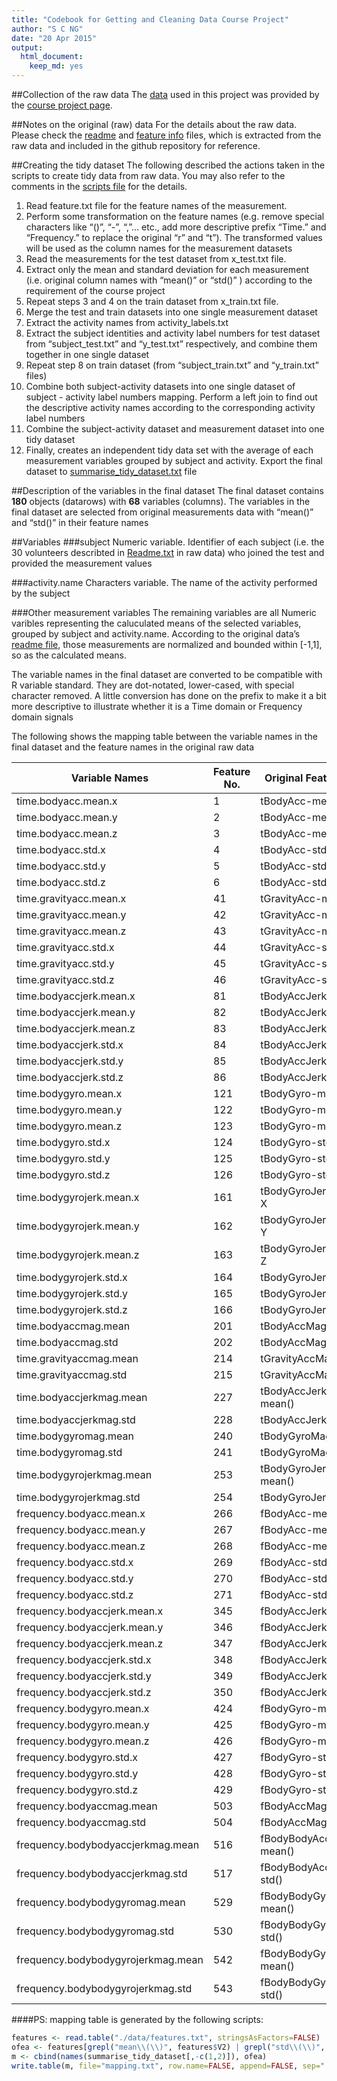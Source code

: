 ```yaml
---
title: "Codebook for Getting and Cleaning Data Course Project"
author: "S C NG"
date: "20 Apr 2015"
output:
  html_document:
    keep_md: yes
---
```

 
##Collection of the raw data
The [data][data_url] used in this project was provided by the [course project page][project_url].
 
##Notes on the original (raw) data 
For the details about the raw data. Please check the [readme][readme_url] and [feature info][feature_url] files, which is extracted from the raw data and included in the github repository for reference.

##Creating the tidy dataset
The following described the actions taken in the scripts to create tidy data from raw data. You may also refer to the comments in the [scripts file][script_url] for the details.

1. Read feature.txt file for the feature names of the measurement. 
2. Perform some transformation on the feature names (e.g. remove special characters like "()", "-", ","... etc., add more descriptive prefix "Time." and "Frequency." to replace the original "r" and "t"). The transformed values will be used as the column names for the measurement datasets
3. Read the measurements for the test dataset from x_test.txt file. 
4. Extract only the mean and standard deviation for each measurement (i.e. original column names with "mean()" or "std()" ) according to the requirement of the course project
5. Repeat steps 3 and 4 on the train dataset from x_train.txt file.
6. Merge the test and train datasets into one single measurement dataset
7. Extract the activity names from activity_labels.txt
8. Extract the subject identities and activity label numbers for test dataset from "subject_test.txt" and "y_test.txt" respectively, and combine them together in one single dataset
9. Repeat step 8 on train dataset (from "subject_train.txt" and "y_train.txt" files)
10. Combine both subject-activity datasets into one single dataset of subject - activity label numbers mapping. Perform a left join to find out the descriptive activity names according to the corresponding activity label numbers
11. Combine the subject-activity dataset and measurement dataset into one tidy dataset
12. Finally, creates an independent tidy data set with the average of each measurement variables grouped by subject and activity. Export the final dataset to [summarise_tidy_dataset.txt][result_url] file 

##Description of the variables in the final dataset
The final dataset contains **180** objects (datarows) with **68** variables (columns). The variables in the final dataset are selected from original measurements data with "mean()" and "std()" in their feature names

##Variables
###subject
Numeric variable. Identifier of each subject (i.e. the 30 volunteers describted in [Readme.txt][readme_url] in raw data) who joined the test and provided the measurement values

###activity.name
Characters variable. The name of the activity performed by the subject

###Other measurement variables
The remaining variables are all Numeric varibles representing the caluculated means of the selected variables, grouped by subject and activity.name. According to the original data's [readme file][readme_url], those measurements are normalized and bounded within [-1,1], so as the calculated means. 

The variable names in the final dataset are converted to be compatible with R variable standard. They are dot-notated, lower-cased, with special character removed. A little conversion has done on the prefix to make it a bit more descriptive to illustrate whether it is a Time domain or Frequency domain signals

The following shows the mapping table between the variable names in the final dataset and the feature names in the original raw data

Variable Names|Feature No.|Original Feature Names
-------|--------|--------
time.bodyacc.mean.x|1|tBodyAcc-mean()-X
time.bodyacc.mean.y|2|tBodyAcc-mean()-Y
time.bodyacc.mean.z|3|tBodyAcc-mean()-Z
time.bodyacc.std.x|4|tBodyAcc-std()-X
time.bodyacc.std.y|5|tBodyAcc-std()-Y
time.bodyacc.std.z|6|tBodyAcc-std()-Z
time.gravityacc.mean.x|41|tGravityAcc-mean()-X
time.gravityacc.mean.y|42|tGravityAcc-mean()-Y
time.gravityacc.mean.z|43|tGravityAcc-mean()-Z
time.gravityacc.std.x|44|tGravityAcc-std()-X
time.gravityacc.std.y|45|tGravityAcc-std()-Y
time.gravityacc.std.z|46|tGravityAcc-std()-Z
time.bodyaccjerk.mean.x|81|tBodyAccJerk-mean()-X
time.bodyaccjerk.mean.y|82|tBodyAccJerk-mean()-Y
time.bodyaccjerk.mean.z|83|tBodyAccJerk-mean()-Z
time.bodyaccjerk.std.x|84|tBodyAccJerk-std()-X
time.bodyaccjerk.std.y|85|tBodyAccJerk-std()-Y
time.bodyaccjerk.std.z|86|tBodyAccJerk-std()-Z
time.bodygyro.mean.x|121|tBodyGyro-mean()-X
time.bodygyro.mean.y|122|tBodyGyro-mean()-Y
time.bodygyro.mean.z|123|tBodyGyro-mean()-Z
time.bodygyro.std.x|124|tBodyGyro-std()-X
time.bodygyro.std.y|125|tBodyGyro-std()-Y
time.bodygyro.std.z|126|tBodyGyro-std()-Z
time.bodygyrojerk.mean.x|161|tBodyGyroJerk-mean()-X
time.bodygyrojerk.mean.y|162|tBodyGyroJerk-mean()-Y
time.bodygyrojerk.mean.z|163|tBodyGyroJerk-mean()-Z
time.bodygyrojerk.std.x|164|tBodyGyroJerk-std()-X
time.bodygyrojerk.std.y|165|tBodyGyroJerk-std()-Y
time.bodygyrojerk.std.z|166|tBodyGyroJerk-std()-Z
time.bodyaccmag.mean|201|tBodyAccMag-mean()
time.bodyaccmag.std|202|tBodyAccMag-std()
time.gravityaccmag.mean|214|tGravityAccMag-mean()
time.gravityaccmag.std|215|tGravityAccMag-std()
time.bodyaccjerkmag.mean|227|tBodyAccJerkMag-mean()
time.bodyaccjerkmag.std|228|tBodyAccJerkMag-std()
time.bodygyromag.mean|240|tBodyGyroMag-mean()
time.bodygyromag.std|241|tBodyGyroMag-std()
time.bodygyrojerkmag.mean|253|tBodyGyroJerkMag-mean()
time.bodygyrojerkmag.std|254|tBodyGyroJerkMag-std()
frequency.bodyacc.mean.x|266|fBodyAcc-mean()-X
frequency.bodyacc.mean.y|267|fBodyAcc-mean()-Y
frequency.bodyacc.mean.z|268|fBodyAcc-mean()-Z
frequency.bodyacc.std.x|269|fBodyAcc-std()-X
frequency.bodyacc.std.y|270|fBodyAcc-std()-Y
frequency.bodyacc.std.z|271|fBodyAcc-std()-Z
frequency.bodyaccjerk.mean.x|345|fBodyAccJerk-mean()-X
frequency.bodyaccjerk.mean.y|346|fBodyAccJerk-mean()-Y
frequency.bodyaccjerk.mean.z|347|fBodyAccJerk-mean()-Z
frequency.bodyaccjerk.std.x|348|fBodyAccJerk-std()-X
frequency.bodyaccjerk.std.y|349|fBodyAccJerk-std()-Y
frequency.bodyaccjerk.std.z|350|fBodyAccJerk-std()-Z
frequency.bodygyro.mean.x|424|fBodyGyro-mean()-X
frequency.bodygyro.mean.y|425|fBodyGyro-mean()-Y
frequency.bodygyro.mean.z|426|fBodyGyro-mean()-Z
frequency.bodygyro.std.x|427|fBodyGyro-std()-X
frequency.bodygyro.std.y|428|fBodyGyro-std()-Y
frequency.bodygyro.std.z|429|fBodyGyro-std()-Z
frequency.bodyaccmag.mean|503|fBodyAccMag-mean()
frequency.bodyaccmag.std|504|fBodyAccMag-std()
frequency.bodybodyaccjerkmag.mean|516|fBodyBodyAccJerkMag-mean()
frequency.bodybodyaccjerkmag.std|517|fBodyBodyAccJerkMag-std()
frequency.bodybodygyromag.mean|529|fBodyBodyGyroMag-mean()
frequency.bodybodygyromag.std|530|fBodyBodyGyroMag-std()
frequency.bodybodygyrojerkmag.mean|542|fBodyBodyGyroJerkMag-mean()
frequency.bodybodygyrojerkmag.std|543|fBodyBodyGyroJerkMag-std()


####PS: mapping table is generated by the following scripts:
```r
features <- read.table("./data/features.txt", stringsAsFactors=FALSE)
ofea <- features[grepl("mean\\(\\)", features$V2) | grepl("std\\(\\)", features$V2),]
m <- cbind(names(summarise_tidy_dataset[,-c(1,2)]), ofea)
write.table(m, file="mapping.txt", row.name=FALSE, append=FALSE, sep="|", quote=FALSE, col.name=FALSE)
```

[data_url]:https://d396qusza40orc.cloudfront.net/getdata%2Fprojectfiles%2FUCI%20HAR%20Dataset.zip
[project_url]:https://class.coursera.org/getdata-013/human_grading/index
[readme_url]:https://github.com/scng/getdata_PeerAssignments/blob/master/original_data/README.txt
[feature_url]:https://github.com/scng/getdata_PeerAssignments/blob/master/original_data/features_info.txt
[script_url]:https://github.com/scng/getdata_PeerAssignments/blob/master/run_analysis.R
[result_url]:https://github.com/scng/getdata_PeerAssignments/blob/master/summarise_tidy_dataset.txt
